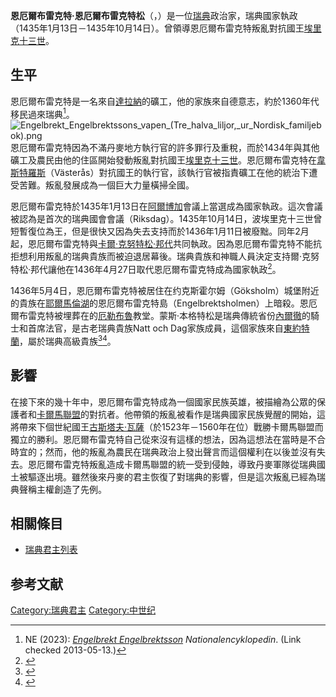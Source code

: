 {{Infobox royalty
| name         = 恩厄爾布雷克特·恩厄爾布雷克特松
| title        = 瑞典國家執政
| titletext    =
| more         =
| image        = Modell_till_statyn_över_Engelbrekt_Engelbrektsson_i_Örebro_(ur_Svenska_Familj-Journalen).png
| image_size   =
| alt          =
| caption      = 19世紀晚期的一個放在[[厄勒布魯|厄勒布魯]]的恩厄爾布雷克特·恩厄爾布雷克特松雕像模型
| succession   = [[瑞典君主列表|瑞典國家執政]]
| reign        = 1435年1月13日－1435年10月14日
| predecessor = [[波美拉尼亞的埃里克|埃里克十三世]]
| successor   = [[波美拉尼亞的埃里克|埃里克十三世]]
| succession1 = [[瑞典君主列表|瑞典國家執政]]
| reign1      = 1436年2月－1436年4月27日
| predecessor1= [[波美拉尼亞的埃里克|埃里克十三世]]
| successor1  = [[卡爾·克努特松_(邦代)|卡爾·克努特松·邦代]]
| spouse=
| spouse-type  =
| consort      =
| issue        =
| issue-link   =
| issue-pipe   =
| full name    =
| era name     =
| era dates    =
| posthumous name =
| temple name  =
| house        =
| father       =
| mother       =
| birth_date   =1390年代
| birth_place  =
| death_date   =1436年5月4日
| death_place  = [[厄勒布魯教堂|厄勒布魯教堂]]
| burial_date  =
| burial_place =
| occupation   =
| signature    =
| religion     =
}}
'''恩厄爾布雷克特·恩厄爾布雷克特松'''（{{lang-sv|Engelbrekt Engelbrektsson}}，{{bd|1390年代||1436年|5月4日}}）是一位[[瑞典|瑞典]]政治家，瑞典國家執政（1435年1月13日－1435年10月14日）。曾領導恩厄爾布雷克特叛亂對抗國王[[波美拉尼亞的埃里克|埃里克十三世]]。

== 生平 ==
恩厄爾布雷克特是一名來自[[達拉納|達拉納]]的礦工，他的家族來自德意志，約於1360年代移民過來瑞典<ref>NE (2023): [http://www.ne.se/lang/engelbrekt-engelbrektsson ''Engelbrekt Engelbrektsson''] {{Wayback|url=http://www.ne.se/lang/engelbrekt-engelbrektsson |date=20210217175732 }}''Nationalencyklopedin''. (Link checked 2013-05-13.)</ref>。
[[File:Engelbrekt_Engelbrektssons_vapen_(Tre_halva_liljor,_ur_Nordisk_familjebok).png|thumb]]
恩厄爾布雷克特因為不滿丹麥地方執行官的許多罪行及重稅，而於1434年與其他礦工及農民由他的住區開始發動叛亂對抗國王[[波美拉尼亞的埃里克|埃里克十三世]]。恩厄爾布雷克特在[[韋斯特羅斯|韋斯特羅斯]]（Västerås）對抗國王的執行官，該執行官被指責礦工在他的統治下遭受苦難。叛亂發展成為一個巨大力量橫掃全國。

恩厄爾布雷克特於1435年1月13日在[[阿爾博加|阿爾博加]]會議上當選成為國家執政。這次會議被認為是首次的瑞典國會會議（Riksdag）。1435年10月14日，波埃里克十三世曾短暫復位為王，但是很快又因為失去支持而於1436年1月11日被廢黜。同年2月起，恩厄爾布雷克特與[[卡爾·克努特松_(邦代)|卡爾·克努特松·邦代]]共同執政。因為恩厄爾布雷克特不能抗拒想利用叛亂的瑞典貴族而被迫退居幕後。瑞典貴族和神職人員決定支持爾·克努特松·邦代讓他在1436年4月27日取代恩厄爾布雷克特成為國家執政<ref>{{Cite web |url=http://runeberg.org/nfbm/0500.html |title=''Karl Knutsson'' (Nordisk familjebok / Uggleupplagan. 13. Johan – Kikare /943-944. 1910) |access-date=2017-02-18 |archive-date=2019-11-30 |archive-url=https://web.archive.org/web/20191130120522/http://runeberg.org/nfbm/0500.html |dead-url=no }}</ref>。

1436年5月4日，恩厄爾布雷克特被居住在约克斯霍尔姆（Göksholm）城堡附近的貴族{{link-sv|芒努斯·本特松|Magnus Bengtsson (Natt och Dag)}}在[[耶爾馬倫湖|耶爾馬倫湖]]的恩厄爾布雷克特島（Engelbrektsholmen）上暗殺。恩厄爾布雷克特被埋葬在的[[厄勒布魯|厄勒布魯]]教堂。蒙斯·本格特松是瑞典傳統省份[[內爾徹|內爾徹]]的騎士和首席法官，是古老瑞典貴族Natt och Dag家族成員，這個家族來自[[東約特蘭|東約特蘭]]，屬於瑞典高級貴族<ref>{{Cite web |url=http://runeberg.org/nfak/0437.html |title=''Måns Bengtsson – Natt och Dag'' (Nordisk familjebok / 1800-talsutgåvan. 11. Militärkonventioner – Nådaval /861-862) |access-date=2017-02-18 |archive-date=2016-03-03 |archive-url=https://web.archive.org/web/20160303193727/http://runeberg.org/nfak/0437.html |dead-url=no }}</ref><ref>{{Cite web |url=http://runeberg.org/nfbs/0318.html |title=''Natt och Dag'' (Nordisk familjebok / Uggleupplagan. 19. Mykenai – Norrpada / 563–564) |access-date=2017-02-18 |archive-date=2016-03-03 |archive-url=https://web.archive.org/web/20160303194925/http://runeberg.org/nfbs/0318.html |dead-url=no }}</ref>。

==影響==
在接下來的幾十年中，恩厄爾布雷克特成為一個國家民族英雄，被描繪為公眾的保護者和[[卡爾馬聯合|卡爾馬聯盟]]的對抗者。他帶領的叛亂被看作是瑞典國家民族覺醒的開始，這將帶來下個世紀國王[[古斯塔夫·瓦薩|古斯塔夫·瓦薩]]（於1523年－1560年在位）戰勝卡爾馬聯盟而獨立的勝利。恩厄爾布雷克特自己從來沒有這樣的想法，因為這想法在當時是不合時宜的；然而，他的叛亂為農民在瑞典政治上發出聲言而這個權利在以後並沒有失去。恩厄爾布雷克特叛亂造成卡爾馬聯盟的統一受到侵蝕，導致丹麥軍隊從瑞典國土被驅逐出境。雖然後來丹麥的君主恢復了對瑞典的影響，但是這次叛亂已經為瑞典聲稱主權創造了先例。

== 相關條目 ==
* [[瑞典君主列表|瑞典君主列表]]

== 参考文献 ==
{{Reflist}}

{{s-start}}
{{s-hou|||1390年代|1436年|5月4日|name=恩厄爾布雷克特·恩厄爾布雷克特松}}
{{s-reg}}
{{s-bef|before=[[波美拉尼亞的埃里克|埃里克十三世]]}}
{{s-ttl|title=[[瑞典君主列表|瑞典統治者]]|years=1435年1月13日－1435年10月14日}}
{{s-aft|after=[[波美拉尼亞的埃里克|埃里克十三世]]}}
{{s-bef|before=[[波美拉尼亞的埃里克|埃里克十三世]]}}
{{s-ttl|title=[[瑞典君主列表|瑞典統治者]]|years=1436年2月－1436年4月27日<br><small>[[卡爾·克努特松_(邦代)|卡爾·克努特松·邦代]]共同執政</small>}}
{{s-aft|after=[[卡爾·克努特松_(邦代)|卡爾·克努特松·邦代]]}}
{{s-end}}

{{瑞典君主}}

{{Authority control}}
[[Category:瑞典君主|Category:瑞典君主]]
[[Category:中世纪|Category:中世纪]]